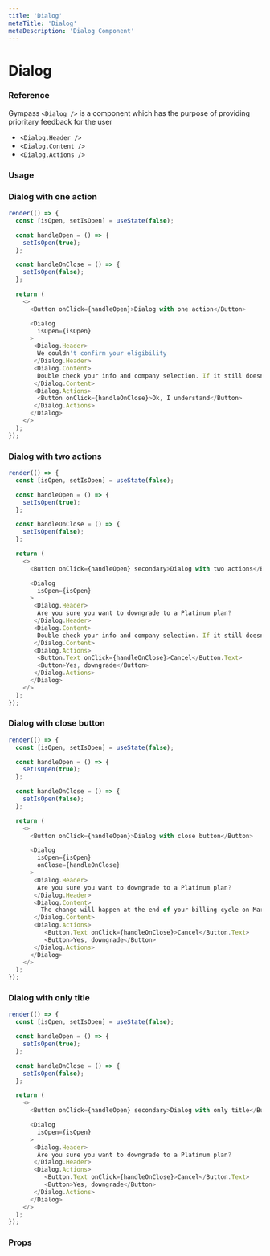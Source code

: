 ```yaml
---
title: 'Dialog'
metaTitle: 'Dialog'
metaDescription: 'Dialog Component'
---
```


# Dialog

### Reference

Gympass `<Dialog />` is a component which has the purpose of providing prioritary feedback for the user

- `<Dialog.Header />`
- `<Dialog.Content />`
- `<Dialog.Actions />`

### Usage

### Dialog with one action

```javascript state
render(() => {
  const [isOpen, setIsOpen] = useState(false);

  const handleOpen = () => {
    setIsOpen(true);
  };

  const handleOnClose = () => {
    setIsOpen(false);
  };

  return (
    <>
      <Button onClick={handleOpen}>Dialog with one action</Button>

      <Dialog
        isOpen={isOpen}
      >       
       <Dialog.Header>
        We couldn't confirm your eligibility
       </Dialog.Header>
       <Dialog.Content>
        Double check your info and company selection. If it still doesn’t work, contact your HR team.
       </Dialog.Content>
       <Dialog.Actions>
        <Button onClick={handleOnClose}>Ok, I understand</Button>
       </Dialog.Actions>
      </Dialog>
    </>
  );
});
```

### Dialog with two actions

```javascript state
render(() => {
  const [isOpen, setIsOpen] = useState(false);

  const handleOpen = () => {
    setIsOpen(true);
  };

  const handleOnClose = () => {
    setIsOpen(false);
  };

  return (
    <>
      <Button onClick={handleOpen} secondary>Dialog with two actions</Button>

      <Dialog
        isOpen={isOpen}
      >       
       <Dialog.Header>
        Are you sure you want to downgrade to a Platinum plan? 
       </Dialog.Header>
       <Dialog.Content>
        Double check your info and company selection. If it still doesn’t work, contact your HR team.
       </Dialog.Content>
       <Dialog.Actions>
        <Button.Text onClick={handleOnClose}>Cancel</Button.Text>
        <Button>Yes, downgrade</Button>
       </Dialog.Actions>
      </Dialog>
    </>
  );
});
```

### Dialog with close button

```javascript state
render(() => {
  const [isOpen, setIsOpen] = useState(false);

  const handleOpen = () => {
    setIsOpen(true);
  };

  const handleOnClose = () => {
    setIsOpen(false);
  };

  return (
    <>
      <Button onClick={handleOpen}>Dialog with close button</Button>

      <Dialog
        isOpen={isOpen}
        onClose={handleOnClose}
      >       
       <Dialog.Header>
        Are you sure you want to downgrade to a Platinum plan?
       </Dialog.Header>
       <Dialog.Content>
         The change will happen at the end of your billing cycle on March, 28. Until then, enjoy your Black plan - you’ve already paid for it.
       </Dialog.Content>
       <Dialog.Actions>
          <Button.Text onClick={handleOnClose}>Cancel</Button.Text>
          <Button>Yes, downgrade</Button>
       </Dialog.Actions>
      </Dialog>
    </>
  );
});
```

### Dialog with only title

```javascript state
render(() => {
  const [isOpen, setIsOpen] = useState(false);

  const handleOpen = () => {
    setIsOpen(true);
  };

  const handleOnClose = () => {
    setIsOpen(false);
  };

  return (
    <>
      <Button onClick={handleOpen} secondary>Dialog with only title</Button>

      <Dialog
        isOpen={isOpen}
      >       
       <Dialog.Header>
        Are you sure you want to downgrade to a Platinum plan?
       </Dialog.Header>
       <Dialog.Actions>
          <Button.Text onClick={handleOnClose}>Cancel</Button.Text>
          <Button>Yes, downgrade</Button>
       </Dialog.Actions>
      </Dialog>
    </>
  );
});
```

### Props

<PropsTable component="Dialog" platform="web" />
